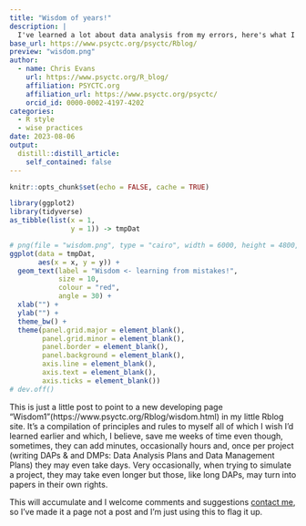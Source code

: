 ```yaml
---
title: "Wisdom of years!"
description: |
  I've learned a lot about data analysis from my errors, here's what I wish I'd known earlier!
base_url: https://www.psyctc.org/psyctc/Rblog/ 
preview: "wisdom.png"
author:
  - name: Chris Evans
    url: https://www.psyctc.org/R_blog/
    affiliation: PSYCTC.org
    affiliation_url: https://www.psyctc.org/psyctc/
    orcid_id: 0000-0002-4197-4202
categories:
  - R style
  - wise practices
date: 2023-08-06
output:
  distill::distill_article:
    self_contained: false
---
```



```r
knitr::opts_chunk$set(echo = FALSE, cache = TRUE)
```
```r
library(ggplot2)
library(tidyverse)
as_tibble(list(x = 1,
               y = 1)) -> tmpDat

# png(file = "wisdom.png", type = "cairo", width = 6000, height = 4800, res = 300)
ggplot(data = tmpDat,
       aes(x = x, y = y)) +
  geom_text(label = "Wisdom <- learning from mistakes!",
            size = 10,
            colour = "red",
            angle = 30) +
  xlab("") +
  ylab("") +
  theme_bw() +
  theme(panel.grid.major = element_blank(),
        panel.grid.minor = element_blank(),
        panel.border = element_blank(),
        panel.background = element_blank(),
        axis.line = element_blank(),
        axis.text = element_blank(),
        axis.ticks = element_blank()) 
# dev.off()
```

This is just a little post to point to a new developing page "Wisdom1"(https://www.psyctc.org/Rblog/wisdom.html) in my little Rblog site.  It's a compilation of principles and rules to myself all of which I wish I'd learned earlier and which, I believe, save me weeks of time even though, sometimes, they can add minutes, occasionally hours and, once per project (writing DAPs & and DMPs: Data Analysis Plans and Data Management Plans) they may even take days.  Very occasionally, when trying to simulate a project, they may take even longer but those, like long DAPs, may turn into papers in their own rights.

This will accumulate and I welcome comments and suggestions [contact me](https://www.psyctc.org/psyctc/contact-me/), so I've made it a page not a post and I'm just using this to flag it up.
